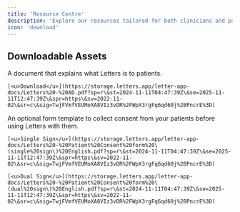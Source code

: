 ```yaml
---
title: 'Resource Centre'
description: 'Explore our resources tailored for both clinicians and patients'
icon: 'download'
---
```


## Downloadable Assets

<CardGroup cols={2}>
  <Card title="Patient explainer" img="/images/add.jpg">
    A document that explains what Letters is to patients.







    [<u>Download</u>](https://storage.letters.app/letter-app-docs/Letters%20-%20AD.pdf?sp=r\&st=2024-11-11T04:47:39Z\&se=2025-11-11T12:47:39Z\&spr=https\&sv=2022-11-02\&sr=c\&sig=TwjFVmfVEUMoXA8VIz3vDR%2FWpX3rgFq6qd60j%2BPncrE%3D)
  </Card>

  <Card title="Patient consent forms" img="/images/patientform.jpg">
    An optional form template to collect consent from your patients before using Letters with them.



    [<u>Single Sign</u>](https://storage.letters.app/letter-app-docs/Letters%20-%20Patient%20Consent%20form%20\(single%20sign\)%20English.pdf?sp=r\&st=2024-11-11T04:47:39Z\&se=2025-11-11T12:47:39Z\&spr=https\&sv=2022-11-02\&sr=c\&sig=TwjFVmfVEUMoXA8VIz3vDR%2FWpX3rgFq6qd60j%2BPncrE%3D)

    [<u>Dual Sign</u>](https://storage.letters.app/letter-app-docs/Letters%20-%20Patient%20Consent%20form%20\(dual%20sign\)%20English.pdf?sp=r\&st=2024-11-11T04:47:39Z\&se=2025-11-11T12:47:39Z\&spr=https\&sv=2022-11-02\&sr=c\&sig=TwjFVmfVEUMoXA8VIz3vDR%2FWpX3rgFq6qd60j%2BPncrE%3D)
  </Card>
</CardGroup>